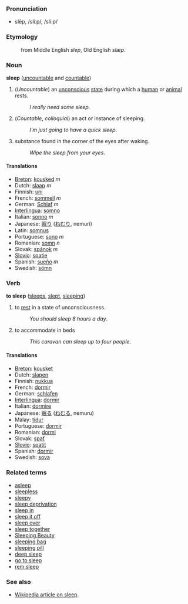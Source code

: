 === Pronunciation ===
*slēp, /sliːp/, /sli:p/

===Etymology===
:from Middle English ''slep'', Old English ''slæp''.

===Noun===
'''sleep''' ([[uncountable]] and [[countable]])

#(''Uncountable'') an [[unconscious]] [[state]] during which a [[human]] or [[animal]] rests.
#:''I really need some sleep''.
#(''Countable'', ''colloquial'') an act or instance of sleeping.
#:''I'm just going to have a quick sleep''.
#substance found in the corner of the eyes after waking.<!-- slang or colloquial? usage outside Australia? -->
#:''Wipe the sleep from your eyes''.

==== Translations ====
*[[Breton]]: [[kousked]] ''m''
*Dutch: [[slaap]] ''m''
*Finnish: [[uni]]
*French: [[sommeil]] ''m''
*German: [[Schlaf]] ''m''
*[[Interlingua]]: [[somno]]
*Italian: [[sonno]] ''m''
*Japanese: [[眠り]] ([[ねむり]], nemuri)
*Latin: [[somnus]]
*Portuguese: [[sono]] ''m''
*Romanian: [[somn]] ''n''
*Slovak: [[spánok]] ''m''
*[[Slovio]]: [[spatie]]
*Spanish: [[sueño]] ''m''
*Swedish: [[sömn]]

=== Verb ===
'''to sleep''' ([[sleeps]], [[slept]], [[sleeping]])

# to [[rest]] in a state of unconsciousness.
#:''You should sleep 8 hours a day''.
# to accommodate in beds
#:''This caravan can sleep up to four people''.

==== Translations ====
*[[Breton]]: [[kousket]]
*Dutch: [[slapen]]
*Finnish: [[nukkua]]
*French: [[dormir]]
*German: [[schlafen]]
*[[Interlingua]]: [[dormir]]
*Italian: [[dormire]]
*Japanese: [[眠る]] ([[ねむる]], nemuru)
*Malay: [[tidur]]
*Portuguese: [[dormir]]
*Romanian: [[dormi]]
*Slovak: [[spať]]
*[[Slovio]]: [[spatit]]
*Spanish: [[dormir]]
*Swedish: [[sova]]

===Related terms===
*[[asleep]]
*[[sleepless]]
*[[sleepy]]
*[[sleep deprivation]]
*[[sleep in]]
*[[sleep it off]]
*[[sleep over]]
*[[sleep together]]
*[[Sleeping Beauty]]
*[[sleeping bag]]
*[[sleeping pill]]
*[[deep sleep]]
*[[go to sleep]]
*[[rem sleep]]<!-- or is it REM sleep - or both? -->

===See also===
*[[en:sleep|Wikipedia article on sleep]].